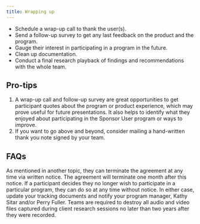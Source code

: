 ```yaml
---
title: Wrapping up
---
```


<Row className="bullets">
<Column colMd={7} colLg={7}>

- Schedule a wrap-up call to thank the user(s).
- Send a follow-up survey to get any last feedback on the product and the program.
- Gauge their interest in participating in a program in the future.
- Clean up documentation.
- Conduct a final research playback of findings and recommendations with the whole team.

</Column>
</Row>

## Pro-tips

1. A wrap-up call and follow-up survey are great opportunities to get participant quotes about the program or product experience, which may prove useful for future presentations. It also helps to identify what they enjoyed about participating in the Sponsor User program or ways to improve.
2. If you want to go above and beyond, consider mailing a hand-written thank you note signed by your team.

## FAQs

<Accordion>
  <AccordionItem
    className="bx--type-body-long-02"
    title="What do I do if a client decides they no longer wish to participate in my Sponsor User program or any in the future?"
  >
    As mentioned in another topic, they can terminate the agreement at any time
    via written notice. The agreement will terminate one month after this
    notice. If a participant decides they no longer wish to participate in a
    particular program, they can do so at any time without notice. In either
    case, update your tracking documents and notify your program manager, Kathy
    Sitar and/or Perry Fuller.
  </AccordionItem>
</Accordion>

<Accordion>
  <AccordionItem
    className="bx--type-body-long-02"
    title="How long can I keep audio and video recordings of research sessions?"
  >
    Teams are required to destroy all audio and video files captured during
    client research sessions no later than two years after they were recorded.
  </AccordionItem>
</Accordion>
